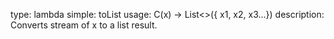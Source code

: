type: lambda
simple: toList
usage: C(x) -> List<>({ x1, x2, x3...})
description: Converts stream of x to a list result. 
